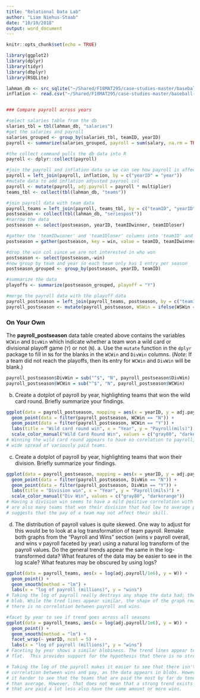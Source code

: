 ```yaml
---
title: "Relational Data Lab"
author: "Liam Niehus-Staab"
date: "10/10/2018"
output: word_document
---
```


```r
knitr::opts_chunk$set(echo = TRUE)

library(ggplot2)
library(dplyr)
library(tidyr)
library(dbplyr)
library(RSQLite)
```
```r
lahman_db <- src_sqlite("~/Shared/F18MAT295/case-studies-master/baseball-salaries/data/lahman.sqlite", create = TRUE)
inflation <- read.csv("~/Shared/F18MAT295/case-studies-master/baseball-salaries/data/inflation.csv")


### Compare payroll across years 

#select salaries table from the db
slaries_tbl = tbl(lahman_db, "salaries")
#get the salaries and payroll
salaries_grouped <- group_by(salaries_tbl, teamID, yearID)
payroll <- summarize(salaries_grouped, payroll = sum(salary, na.rm = TRUE))

#the collect command pulls the db data into R
payroll <- dplyr::collect(payroll)

#join the payroll and inflation data so we can see how payroll is affected by inflation rates
payroll = left_join(payroll, inflation, by = c("yearID" = "year"))
#mutate data to add inflation adjusted payrool col 
payroll <- mutate(payroll, adj.payroll = payroll * multiplier)
teams_tbl <- collect(tbl(lahman_db, "teams"))

#join payroll data with team data
payroll_teams = left_join(payroll, teams_tbl, by = c("teamID", "yearID"))
postseason <- collect(tbl(lahman_db, "seriespost"))
#narrow the data
postseason <- select(postseason, yearID, teamIDwinner, teamIDloser)

#gather the 'teamIDwinner' and 'teamIDloser' columns into 'teamID' and 'win' cols
postseason = gather(postseason, key = win, value = teamID, teamIDwinner, teamIDloser)

#drop the win col since we are not interested in who won 
postseason <- select(postseason,-win)
#now group by team and year so each team only has 1 entry per season
postseason_grouped <- group_by(postseason, yearID, teamID) 

#summarize the data
playoffs <- summarize(postseason_grouped, playoff = "Y")

#merge the payroll data with the playoff data
payroll_postseason = left_join(payroll_teams, postseason, by = c("teamID", "yearID"))
payroll_postseason <- mutate(payroll_postseason, WSWin = ifelse(WSWin == "Y", "Y", "N"))

```

### On Your Own

 The **payroll_postseason** data table created above contains the variables `WCWin` 
and `DivWin` which indicate whether a team won a wild card or divisional playoff
game (`Y`) or not (`N`). 
 a. Use the `mutate` function in the `dplyr` package to fill in `N`s for the blanks
in the `WCWin` and `DivWin` columns. (*Note*: If a team did not reach the playoffs, 
then its entry for `WCWin` and `DivWin` will be blank.)
```r
payroll_postseason$DivWin = sub("^$", "N", payroll_postseason$DivWin)
payroll_postseason$WCWin = sub("^$", "N", payroll_postseason$WCWin)
```
 b. Create a dotplot of payroll by year, highlighting teams that won the wild card
round. Briefly summarize your findings.
```r
ggplot(data = payroll_postseason, mapping = aes(x = yearID, y = adj.payroll/1000000, color = WCWin)) +
  geom_point(data = filter(payroll_postseason, WCWin == "N")) + 
  geom_point(data = filter(payroll_postseason, WCWin == "Y")) + 
  labs(title = "Wild card round win", x = "Year", y = "Payroll(mils)") + 
  scale_color_manual("Wild Card Round Win", values = c("gray80", "darkorange"))
# Winning the wild card round appears to have no corelation to payroll, the winners come from a 
# wide spread of variously paid teams.
```

 c. Create a dotplot of payroll by year, highlighting teams that won their division. 
Briefly summarize your findings.
```r
ggplot(data = payroll_postseason, mapping = aes(x = yearID, y = adj.payroll/1000000, color = DivWin)) +
  geom_point(data = filter(payroll_postseason, DivWin == "N")) + 
  geom_point(data = filter(payroll_postseason, DivWin == "Y")) + 
  labs(title = "Division win", x = "Year", y = "Payroll(mils)") + 
  scale_color_manual("Div Win", values = c("gray80", "darkorange"))
# Having a division win seems to have a mild positive correlation with payroll. However there
# are also many teams that won their division that had low to average payrolls. This
# suggests that the pay of a team may not affect their skill.
```
 d. The distribution of payroll values is quite skewed. One way to adjust for this 
would be to look at a log transformation of team payroll. Remake both graphs from 
the "Payroll and Wins" section (wins v payroll overall, and wins v payroll faceted 
by year) using a natural log transform of the payroll values. Do the general trends
appear the same in the log-transformed data? What features of the data may be easier
to see in the log scale? What features may be obscured by using logs?
```r
ggplot(data = payroll_teams, aes(x = log(adj.payroll/1e6), y = W)) + 
  geom_point() + 
  geom_smooth(method = "lm") + 
  labs(x = "log of payroll (millions)", y = "wins")
# Taking the log of payroll really destroys any shape the data had; the points form a 
# blob. While the tred lines appear similar, the shape of the graph really shows that
# there is no correlation between payroll and wins.

#facet by year to see if trend goes across all seasons
ggplot(data = payroll_teams, aes(x = log(adj.payroll/1e6), y = W)) + 
  geom_point() + 
  geom_smooth(method = "lm") + 
  facet_wrap(~ yearID, ncol = 5) + 
  labs(x = "log of payroll (millions)", y = "wins")
# Faceting by year shows a similar blobiness. The trend lines appear to all be mostly
# flat.  This provides support for the hypothesis that there is no strong correlation.

# Taking the log of the payroll makes it easier to see that there isn't much of a 
# correlation between wins and pay, as the data appears in blobs. However it makes
# it harder to see that the teams that are paid the most by far do tend to win more
# than average. However, that does not mean that a strong trend exists because teams
# that are paid a lot less also have the same amount or more wins.
```

